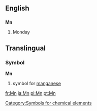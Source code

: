 ==English==
==={{abbreviation}}===
'''Mn'''

#Monday


==Translingual==
===Symbol===
'''Mn'''
#{{chemistry}} symbol for [[manganese]]
[[Category:Symbols for chemical elements]]

[[fr:Mn]]
[[ja:Mn]]
[[pl:Mn]]
[[pt:Mn]]